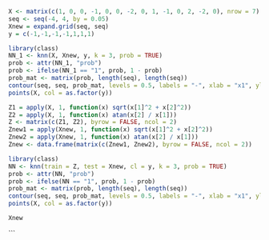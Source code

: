 ```r
X <- matrix(c(1, 0, 0, -1, 0, 0, -2, 0, 1, -1, 0, 2, -2, 0), nrow = 7)
seq <- seq(-4, 4, by = 0.05)
Xnew = expand.grid(seq, seq)
y = c(-1,-1,-1,-1,1,1,1)
```



```r
library(class)
NN_1 <- knn(X, Xnew, y, k = 3, prob = TRUE)
prob <- attr(NN_1, "prob")
prob <- ifelse(NN_1 == "1", prob, 1 - prob)
prob_mat <- matrix(prob, length(seq), length(seq))
contour(seq, seq, prob_mat, levels = 0.5, labels = "-", xlab = "x1", ylab = "x2", main = '3-NN')
points(X, col = as.factor(y))
```

```r
Z1 = apply(X, 1, function(x) sqrt(x[1]^2 + x[2]^2))
Z2 = apply(X, 1, function(x) atan(x[2] / x[1]))
Z <- matrix(c(Z1, Z2), byrow = FALSE, ncol = 2)
Znew1 = apply(Xnew, 1, function(x) sqrt(x[1]^2 + x[2]^2))
Znew2 = apply(Xnew, 1, function(x) atan(x[2] / x[1]))
Znew <- data.frame(matrix(c(Znew1, Znew2), byrow = FALSE, ncol = 2))
```

```r
library(class)
NN <- knn(train = Z, test = Xnew, cl = y, k = 3, prob = TRUE)
prob <- attr(NN, "prob")
prob <- ifelse(NN == "1", prob, 1 - prob)
prob_mat <- matrix(prob, length(seq), length(seq))
contour(seq, seq, prob_mat, levels = 0.5, labels = "-", xlab = "x1", ylab = "x2", main = '1-NN')
points(X, col = as.factor(y))
```

```r
Xnew
```

```


